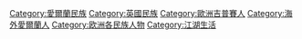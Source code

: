 {{Commons category|Irish Travellers}}
{{Cat main|愛爾蘭流浪者}}

[[Category:愛爾蘭民族|Category:愛爾蘭民族]]
[[Category:英國民族|Category:英國民族]]
[[Category:歐洲吉普賽人|Category:歐洲吉普賽人]]
[[Category:海外愛爾蘭人|Category:海外愛爾蘭人]]
[[Category:欧洲各民族人物|Category:欧洲各民族人物]]
[[Category:江湖生活|Category:江湖生活]]